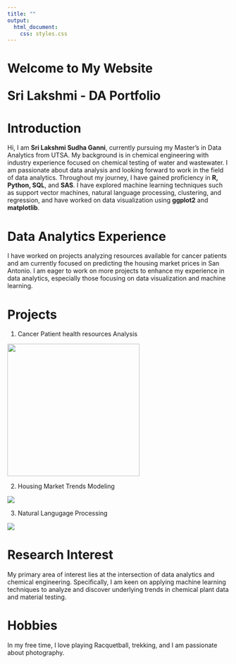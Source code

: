 ```yaml
---
title: ""
output: 
  html_document:
    css: styles.css
---
```


::: {.header align="left"}
<h1>

Welcome to My Website

Sri Lakshmi - DA Portfolio

</h1>
:::

# Introduction

Hi, I am **Sri Lakshmi Sudha Ganni**, currently pursuing my Master’s in Data Analytics from UTSA. My background is in chemical engineering with industry experience focused on chemical testing of water and wastewater. I am passionate about data analysis and looking forward to work in the field of data analytics. Throughout my journey, I have gained proficiency in **R, Python, SQL**, and **SAS**. I have explored machine learning techniques such as support vector machines, natural language processing, clustering, and regression, and have worked on data visualization using **ggplot2** and **matplotlib**.

# Data Analytics Experience

I have worked on projects analyzing resources available for cancer patients and am currently focused on predicting the housing market prices in San Antonio. I am eager to work on more projects to enhance my experience in data analytics, especially those focusing on data visualization and machine learning.

# Projects

1)  Cancer Patient health resources Analysis 

![](cancer_DA.jpg){fig-align="left" width="300"}

2)  Housing Market Trends Modeling

![](housing.jpg){}

3)  Natural Langugage Processing

![](nlp.jpg){}

# Research Interest

My primary area of interest lies at the intersection of data analytics and chemical engineering. Specifically, I am keen on applying machine learning techniques to analyze and discover underlying trends in chemical plant data and material testing.

# Hobbies

In my free time, I love playing Racquetball, trekking, and I am passionate about photography.
